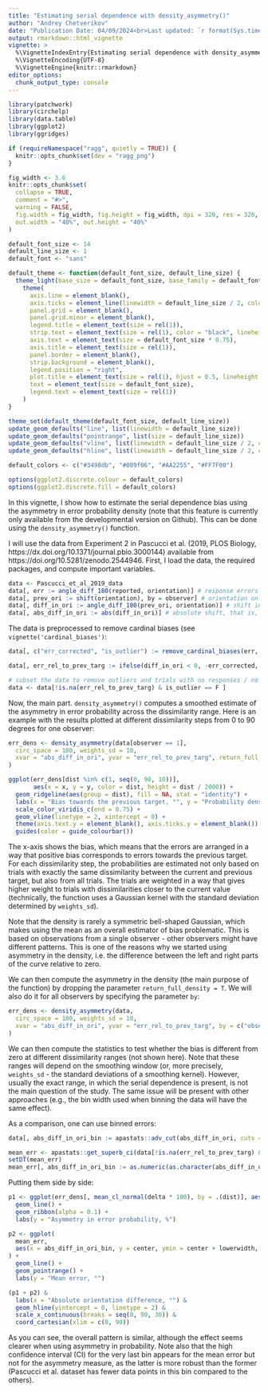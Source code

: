```yaml
---
title: "Estimating serial dependence with density_asymmetry()"
author: "Andrey Chetverikov"
date: "Publication Date: 04/09/2024<br>Last updated: `r format(Sys.time(), '%d/%m/%Y')`"
output: rmarkdown::html_vignette
vignette: >
  %\VignetteIndexEntry{Estimating serial dependence with density_asymmetry()}
  %\VignetteEncoding{UTF-8}
  %\VignetteEngine{knitr::rmarkdown}
editor_options: 
  chunk_output_type: console
---
```


```r
library(patchwork)
library(circhelp)
library(data.table)
library(ggplot2)
library(ggridges)

if (requireNamespace("ragg", quietly = TRUE)) {
  knitr::opts_chunk$set(dev = "ragg_png")
}

fig_width <- 3.6
knitr::opts_chunk$set(
  collapse = TRUE,
  comment = "#>",
  warning = FALSE,
  fig.width = fig_width, fig.height = fig_width, dpi = 320, res = 320,
  out.width = "40%", out.height = "40%"
)

default_font_size <- 14
default_line_size <- 1
default_font <- "sans"

default_theme <- function(default_font_size, default_line_size) {
  theme_light(base_size = default_font_size, base_family = default_font) +
    theme(
      axis.line = element_blank(),
      axis.ticks = element_line(linewidth = default_line_size / 2, colour = "gray"),
      panel.grid = element_blank(),
      panel.grid.minor = element_blank(),
      legend.title = element_text(size = rel(1)),
      strip.text = element_text(size = rel(1), color = "black", lineheight = rel(0.5)),
      axis.text = element_text(size = default_font_size * 0.75),
      axis.title = element_text(size = rel(1)),
      panel.border = element_blank(),
      strip.background = element_blank(),
      legend.position = "right",
      plot.title = element_text(size = rel(1), hjust = 0.5, lineheight = rel(1)),
      text = element_text(size = default_font_size),
      legend.text = element_text(size = rel(1))
    )
}

theme_set(default_theme(default_font_size, default_line_size))
update_geom_defaults("line", list(linewidth = default_line_size))
update_geom_defaults("pointrange", list(size = default_line_size))
update_geom_defaults("vline", list(linewidth = default_line_size / 2, color = "#AFABAB"))
update_geom_defaults("hline", list(linewidth = default_line_size / 2, color = "#AFABAB"))

default_colors <- c("#3498db", "#009f06", "#AA2255", "#FF7F00")

options(ggplot2.discrete.colour = default_colors)
options(ggplot2.discrete.fill = default_colors)
```

In this vignette, I show how to estimate the serial dependence bias using the asymmetry in error probability density (note that this feature is currently only available from the developmental version on Github). This can be done using the `density_asymmetry()` function.

I will use the data from Experiment 2 in Pascucci et al. (2019, PLOS Biology, https://dx.doi.org/10.1371/journal.pbio.3000144) available from https://doi.org/10.5281/zenodo.2544946. First, I load the data, the required packages, and compute important variables.

```r
data <- Pascucci_et_al_2019_data
data[, err := angle_diff_180(reported, orientation)] # response errors
data[, prev_ori := shift(orientation), by = observer] # orientation on previous trial
data[, diff_in_ori := angle_diff_180(prev_ori, orientation)] # shift in orientations between trials
data[, abs_diff_in_ori := abs(diff_in_ori)] # absolute shift, that is, dissimilarity between the current and the previous target
```

The data is preprocessed to remove cardinal biases (see `vignette('cardinal_biases')`:

```r
data[, c("err_corrected", "is_outlier") := remove_cardinal_biases(err, orientation)[, c("be_c", "is_outlier")], by = observer]

data[, err_rel_to_prev_targ := ifelse(diff_in_ori < 0, -err_corrected, err_corrected)] # bias towards the previous target

# subset the data to remove outliers and trials with no responses / no previous responses
data <- data[!is.na(err_rel_to_prev_targ) & is_outlier == F ]
```

Now, the main part. `density_asymmetry()` computes a smoothed estimate of the asymmetry in error probability across the dissimilarity range. Here is an example with the results plotted at different dissimilarity steps from 0 to 90 degrees for one observer:

```r

err_dens <- density_asymmetry(data[observer == 1],
  circ_space = 180, weights_sd = 10,
  xvar = "abs_diff_in_ori", yvar = "err_rel_to_prev_targ", return_full_density = T
)

ggplot(err_dens[dist %in% c(1, seq(0, 90, 10))], 
       aes(x = x, y = y, color = dist, height = dist / 2000)) +
  geom_ridgeline(aes(group = dist), fill = NA, stat = "identity") +
  labs(x = "Bias towards the previous target, °", y = "Probability density", color = "Dissimilarity, °") +
  scale_color_viridis_c(end = 0.75) +
  geom_vline(linetype = 2, xintercept = 0) +
  theme(axis.text.y = element_blank(), axis.ticks.y = element_blank()) +
  guides(color = guide_colourbar())
```

The x-axis shows the bias, which means that the errors are arranged in a way that positive bias corresponds to errors towards the previous target. For each dissimilarity step, the probabilities are estimated not only based on trials with exactly the same dissimilarity between the current and previous target, but also from all trials. The trials are weighted in a way that gives higher weight to trials with dissimilarities closer to the current value (technically, the function uses a Gaussian kernel with the standard deviation determined by `weights_sd`).

Note that the density is rarely a symmetric bell-shaped Gaussian, which makes using the mean as an overall estimator of bias problematic. This is based on observations from a single observer - other observers might have different patterns. This is one of the reasons why we started using asymmetry in the density, i.e. the difference between the left and right parts of the curve relative to zero.

We can then compute the asymmetry in the density (the main purpose of the function) by dropping the parameter `return_full_density = T`. We will also do it for all observers by specifying the parameter `by`:

```r
err_dens <- density_asymmetry(data,
  circ_space = 180, weights_sd = 10,
  xvar = "abs_diff_in_ori", yvar = "err_rel_to_prev_targ", by = c("observer")
)
```

We can then compute the statistics to test whether the bias is different from zero at different dissimilarity ranges (not shown here). Note that these ranges will depend on the smoothing window (or, more precisely, `weights_sd` - the standard deviations of a smoothing kernel). However, usually the exact  range, in which the serial dependence is present, is not the main question of the study. The same issue will be present with other approaches (e.g., the bin width used when binning the data will have the same effect).

As a comparison, one can use binned errors:
```r
data[, abs_diff_in_ori_bin := apastats::adv_cut(abs_diff_in_ori, cuts = seq(0, 90, 10), include_oob = T, num_labels = F, labels_at_means = T)]

mean_err <- apastats::get_superb_ci(data[!is.na(err_rel_to_prev_targ) & is_outlier == F], wid = "observer", within = "abs_diff_in_ori_bin", value_var = "err_rel_to_prev_targ")
setDT(mean_err)
mean_err[, abs_diff_in_ori_bin := as.numeric(as.character(abs_diff_in_ori_bin))]
```

Putting them side by side:

```r
p1 <- ggplot(err_dens[, mean_cl_normal(delta * 100), by = .(dist)], aes(x = dist, y = y, ymin = ymin, ymax = ymax)) +
  geom_line() +
  geom_ribbon(alpha = 0.1) +
  labs(y = "Asymmetry in error probability, %")

p2 <- ggplot(
  mean_err,
  aes(x = abs_diff_in_ori_bin, y = center, ymin = center + lowerwidth, ymax = center + upperwidth)
) +
  geom_line() +
  geom_pointrange() +
  labs(y = "Mean error, °")

(p1 + p2) &
  labs(x = "Absolute orientation difference, °") &
  geom_hline(yintercept = 0, linetype = 2) &
  scale_x_continuous(breaks = seq(0, 90, 30)) &
  coord_cartesian(xlim = c(0, 90))
```

As you can see, the overall pattern is similar, although the effect seems clearer when using asymmetry in probability. Note also that the high confidence interval (CI) for the very last bin appears for the mean error but not for the asymmetry measure, as the latter is more robust than the former (Pascucci et al. dataset has fewer data points in this bin compared to the others).
